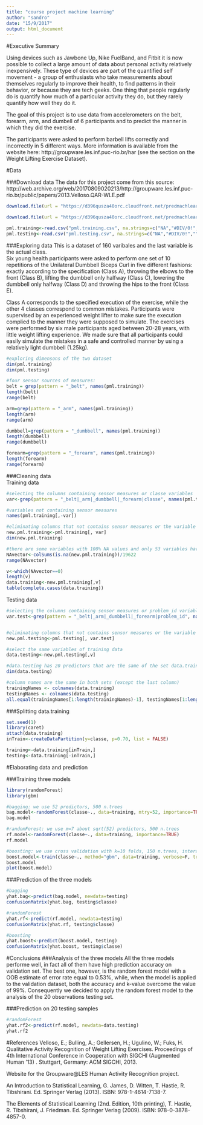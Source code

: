 ```yaml
---
title: "course project machine learning"
author: "sandro"
date: "15/9/2017"
output: html_document
---
```


#Executive Summary

Using devices such as Jawbone Up, Nike FuelBand, and Fitbit it is now possible to collect a large amount of data about personal activity relatively inexpensively. These type of devices are part of the quantified self movement - a group of enthusiasts who take measurements about themselves regularly to improve their health, to find patterns in their behavior, or because they are tech geeks. One thing that people regularly do is quantify how much of a particular activity they do, but they rarely quantify how well they do it.

The goal of this project is to use data from accelerometers on the belt, forearm, arm, and dumbell of 6 participants and to predict the manner in which they did the exercise.

The participants were asked to perform barbell lifts correctly and incorrectly in 5 different ways. More information is available from the website here: http://groupware.les.inf.puc-rio.br/har (see the section on the Weight Lifting Exercise Dataset).  

#Data

###Download data
The data for this project come from this source: http://web.archive.org/web/20170809020213/http://groupware.les.inf.puc-rio.br/public/papers/2013.Velloso.QAR-WLE.pdf
```r
download.file(url = "https://d396qusza40orc.cloudfront.net/predmachlearn/pml-training.csv", destfile = "pml.training.csv", method = "curl")

download.file(url = "https://d396qusza40orc.cloudfront.net/predmachlearn/pml-testing.csv", destfile = "pml.testing.csv", method = "curl")

```

```r

pml.training<-read.csv("pml.training.csv", na.strings=c("NA","#DIV/0!",""))
pml.testing<-read.csv("pml.testing.csv", na.strings=c("NA","#DIV/0!",""))
```  

###Exploring data
This is a dataset of 160 varibales and the last variable is the actual class.  
Six young health participants were asked to perform one set of 10 repetitions of the Unilateral Dumbbell Biceps Curl in five different fashions: exactly according to the specification (Class A), throwing the elbows to the front (Class B), lifting the dumbbell only halfway (Class C), lowering the dumbbell only halfway (Class D) and throwing the hips to the front (Class E).

Class A corresponds to the specified execution of the exercise, while the other 4 classes correspond to common mistakes. Participants were supervised by an experienced weight lifter to make sure the execution complied to the manner they were supposed to simulate. The exercises were performed by six male participants aged between 20-28 years, with little weight lifting experience. We made sure that all participants could easily simulate the mistakes in a safe and controlled manner by using a relatively light dumbbell (1.25kg).  

```r
#exploring dimensons of the two dataset
dim(pml.training)
dim(pml.testing)

#four sensor sources of measures:
belt = grep(pattern = "_belt", names(pml.training))
length(belt)
range(belt)

arm=grep(pattern = "_arm", names(pml.training))
length(arm)
range(arm)

dumbbell=grep(pattern = "_dumbbell", names(pml.training))
length(dumbbell)
range(dumbbell)

forearm=grep(pattern = "_forearm", names(pml.training))
length(forearm)
range(forearm)

```

###Cleaning data  
Training data  
```r

#selecting the columns containing sensor measures or classe variables
var<-grep(pattern = "_belt|_arm|_dumbbell|_forearm|classe", names(pml.training))

#variables not containing sensor measures
names(pml.training[,-var])

#eliminating columns that not contains sensor measures or the variable response "classe"
new.pml.training<-pml.training[, var]
dim(new.pml.training)

#there are some variables with 100% NA values and only 53 variables have no NA
NAvector<-colSums(is.na(new.pml.training))/19622
range(NAvector)

v<-which(NAvector==0)
length(v)
data.training<-new.pml.training[,v]
table(complete.cases(data.training))

```  
Testing data  
```r

#selecting the columns containing sensor measures or problem_id variables
var.test<-grep(pattern = "_belt|_arm|_dumbbell|_forearm|problem_id", names(pml.testing))


#eliminating columns that not contains sensor measures or the variable response "proble_id"
new.pml.testing<-pml.testing[, var.test]

#select the same variables of training data
data.testing<-new.pml.testing[,v]

#data.testing has 20 predictors that are the same of the set data.training
dim(data.testing)

#column names are the same in both sets (except the last column)
trainingNames <- colnames(data.training)
testingNames <- colnames(data.testing)
all.equal(trainingNames[1:length(trainingNames)-1], testingNames[1:length(testingNames)-1])
```

###Splitting data.training

```r
set.seed(1)
library(caret)
attach(data.training)
inTrain<-createDataPartition(y=classe, p=0.70, list = FALSE)

training<-data.training[inTrain,]
testing<-data.training[-inTrain,]

```  

#Elaborating data and prediction 

###Training three models  
```r

library(randomForest)
library(gbm)

#bagging: we use 52 predictors, 500 n.trees
bag.model<-randomForest(classe~., data=training, mtry=52, importance=TRUE)
bag.model

#randomForest: we use m=7 about sqrt(52) predictors, 500 n.trees
rf.model<-randomForest(classe~., data=training, importance=TRUE)
rf.model

#boosting: we use cross validation with k=10 folds, 150 n.trees, interaction.depth=3, shrinkage=0.1
boost.model<-train(classe~., method="gbm", data=training, verbose=F, trControl = trainControl(method = "cv", number = 10))
boost.model
plot(boost.model)
```

###Prediction of the three models
```r

#bagging
yhat.bag<-predict(bag.model, newdata=testing)
confusionMatrix(yhat.bag, testing$classe)

#randomForest
yhat.rf<-predict(rf.model, newdata=testing)
confusionMatrix(yhat.rf, testing$classe)

#boosting
yhat.boost<-predict(boost.model, testing)
confusionMatrix(yhat.boost, testing$classe)
```

#Conclusions
###Analysis of the three models
All the three models performe well, in fact all of them have high prediction accuracy on validation set. The best one, however, is the random forest model with a OOB estimate of  error rate equal to 0.53%, while, when the model is applied to the validation dataset, both the accuracy and k-value overcome the value of 99%.
Consequently we decided to apply the random forest model to the analysis of the 20 observations testing set.

###Prediction on 20 testing samples
```r

#randomForest
yhat.rf2<-predict(rf.model, newdata=data.testing)
yhat.rf2
```

#References
Velloso, E.; Bulling, A.; Gellersen, H.; Ugulino, W.; Fuks, H. Qualitative Activity Recognition of Weight Lifting Exercises. Proceedings of 4th International Conference in Cooperation with SIGCHI (Augmented Human ’13) . Stuttgart, Germany: ACM SIGCHI, 2013.

Website for the Groupware@LES Human Activity Recognition project.

An Introduction to Statistical Learning, G. James, D. Witten, T. Hastie, R. Tibshirani. Ed. Springer Verlag (2013). ISBN: 978-1-4614-7138-7.

The Elements of Statistical Learning (2nd. Edition, 10th printing), T. Hastie, R. Tibshirani, J. Friedman. Ed. Springer Verlag (2009). ISBN: 978-0-3878-4857-0.